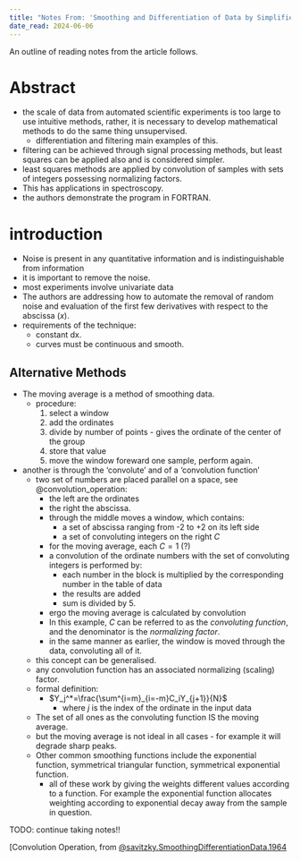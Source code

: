 ```yaml
---
title: "Notes From: 'Smoothing and Differentiation of Data by Simplified Least Squares Procedures' by Abraham Savitzky and Marcel J. E. Golay"
date_read: 2024-06-06
---
```


An outline of reading notes from the article follows.

# Abstract

- the scale of data from automated scientific experiments is too large to use intuitive methods, rather, it is necessary to develop mathematical methods to do the same thing unsupervised.
  - differentiation and filtering main examples of this.
- filtering can be achieved through signal processing methods, but least squares can be applied also and is considered simpler.
- least squares methods are applied by convolution of samples with sets of integers possessing normalizing factors.
- This has applications in spectroscopy.
- the authors demonstrate the program in FORTRAN.

# introduction

- Noise is present in any quantitative information and is indistinguishable from information
- it is important to remove the noise.
- most experiments involve univariate data
- The authors are addressing how to automate the removal of random noise and evaluation of the first few derivatives with respect to the abscissa ($x$).
- requirements of the technique:
  - constant dx.
  - curves must be continuous and smooth.

## Alternative Methods

- The moving average is a method of smoothing data.
  - procedure:
    1. select a window
    2. add the ordinates
    3. divide by number of points - gives the ordinate of the center of the group
    4. store that value
    5. move the window foreward one sample, perform again.
- another is through the 'convolute' and of a 'convolution function'
  - two set of numbers are placed parallel on a space, see @convolution_operation:
    - the left are the ordinates
    - the right the abscissa.
    - through the middle moves a window, which contains:
      - a set of abscissa ranging from -2 to +2 on its left side
      - a set of convoluting integers on the right $C$
    - for the moving average, each $C=1$ (?)
    - a convolution of the ordinate numbers with the set of convoluting integers is performed by:
      - each number in the block is multiplied by the corresponding number in the table of data
      - the results are added
      - sum is divided by 5.
    - ergo the moving average is calculated by convolution
    - In this example, $C$ can be referred to as the *convoluting function*, and the denominator is the *normalizing factor*.
    - in the same manner as earlier, the window is moved through the data, convoluting all of it.
  - this concept can be generalised.
  - any convolution function has an associated normalizing (scaling) factor.
  - formal definition:
    - $Y_j^*=\frac{\sum^{i=m}_{i=-m}C_iY_{j+1}}{N}$
      - where $j$ is the index of the ordinate in the input data
  - The set of all ones as the convoluting function IS the moving average.
  - but the moving average is not ideal in all cases - for example it will degrade sharp peaks.
  - Other common smoothing functions include the exponential function, symmetrical triangular function, symmetrical exponential function.
    - all of these work by giving the weights different values according to a function. For example the exponential function allocates weighting according to exponential decay away from the sample in question.

TODO: continue taking notes!!


[Convolution Operation, from [@savitzky.SmoothingDifferentiationData.1964](./savgol_convolution_operation_fig.png){#convolution_operation}